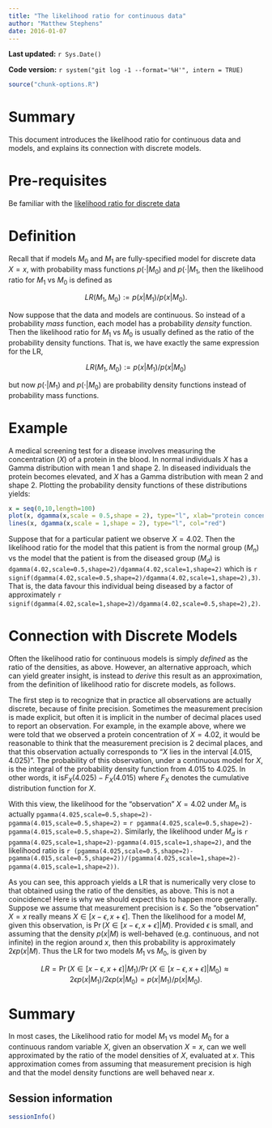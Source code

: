 ```yaml
---
title: "The likelihood ratio for continuous data"
author: "Matthew Stephens"
date: 2016-01-07
---
```


**Last updated:** `r Sys.Date()`

**Code version:** `r system("git log -1 --format='%H'", intern = TRUE)`

```r
source("chunk-options.R")
```


# Summary

This document introduces the likelihood ratio for continuous data and models, and explains its connection with discrete models.

# Pre-requisites

Be familiar with the [likelihood ratio for discrete data](likelihood_ratio_simple_models.html)

# Definition

Recall that if models $M_0$ and $M_1$ are fully-specified 
model for discrete data $X=x$,
with probability mass functions $p(\cdot | M_0)$ and $p(\cdot | M_1$, then
the likelihood ratio for $M_1$ vs $M_0$ is defined as

$$LR(M_1,M_0) := p(x | M_1)/p(x | M_0).$$

Now suppose that the data and models are continuous. So instead of a probability *mass* function, each model has a probability 
*density* function. Then the likelihood ratio 
for $M_1$ vs $M_0$ is usually defined as the ratio of the probability density functions. That is, we have exactly the same expression for the LR,

$$LR(M_1,M_0) := p(x | M_1)/p(x | M_0)$$

but now  $p(\cdot | M_1)$ and $p(\cdot | M_0)$ are probability density functions instead of probability mass functions. 


# Example

A medical screening test for a disease involves measuring the concentration ($X$) of a protein in the blood. In normal individuals $X$ has a Gamma distribution with mean 1 and shape 2.
In diseased individuals the protein becomes elevated, and $X$ has a Gamma distribution with mean 2 and shape 2. Plotting the probability density functions of these distributions yields:
```r
x = seq(0,10,length=100)
plot(x, dgamma(x,scale = 0.5,shape = 2), type="l", xlab="protein concentration")
lines(x, dgamma(x,scale = 1,shape = 2), type="l", col="red")
```

Suppose that for a particular patient we observe $X=4.02$. Then the likelihood ratio for 
the model that this patient is from the normal group ($M_n$) vs the model
that the patient is from the diseased group ($M_d$) is ``dgamma(4.02,scale=0.5,shape=2)/dgamma(4.02,scale=1,shape=2)``
which is ``r signif(dgamma(4.02,scale=0.5,shape=2)/dgamma(4.02,scale=1,shape=2),3)``. 
That is, the data favour this individual being diseased by a factor of approximately
``r signif(dgamma(4.02,scale=1,shape=2)/dgamma(4.02,scale=0.5,shape=2),2)``. 

# Connection with Discrete Models

Often the likelihood ratio for continuous models is simply *defined* as the ratio of the
densities, as above. However, an alternative approach, which can yield greater insight, is instead to *derive* this result as an approximation, from the definition of likelihood ratio for discrete models, as follows.

The first step is to recognize that in practice all observations are actually discrete, because
of finite precision. Sometimes the measurement precision is made explicit, but often
it is implicit in the number of decimal places used to report an observation. For example, in the example above, where we were told that we observed a protein concentration of $X=4.02$, it would be reasonable to think that the measurement precision
is 2 decimal places, and that this observation actually corresponds to "$X$ lies in the interval $[4.015,4.025)$". The probability of this observation, under a continuous model for $X$, is the integral of the probability density function from $4.015$ to $4.025$. In other words, it is$F_X(4.025)-F_X(4.015)$ where $F_X$ denotes the cumulative distribution function for $X$.

With this view, the likelihood for the "observation" $X=4.02$ under $M_n$ is actually
``pgamma(4.025,scale=0.5,shape=2)-pgamma(4.015,scale=0.5,shape=2)`` = ``r pgamma(4.025,scale=0.5,shape=2)-pgamma(4.015,scale=0.5,shape=2)``.
Similarly, the likelihood under $M_d$ is ``r pgamma(4.025,scale=1,shape=2)-pgamma(4.015,scale=1,shape=2)``, and the likelihood ratio is
``r (pgamma(4.025,scale=0.5,shape=2)-pgamma(4.015,scale=0.5,shape=2))/(pgamma(4.025,scale=1,shape=2)-pgamma(4.015,scale=1,shape=2))``. 

As you can see, this approach yields a LR that is numerically very close to that obtained using the ratio of the densities, as above. This is not a coincidence! Here is why we should expect this to happen more generally. Suppose we assume that measurement precision is $\epsilon$. So the "observation" $X=x$ really means $X \in [x-\epsilon,x+\epsilon]$.
Then the likelihood for a model $M$, given this observation,
is $\Pr(X \in [x-\epsilon,x+\epsilon] | M)$.
Provided $\epsilon$ is small, and assuming that the density $p(x|M)$ is well-behaved (e.g. continuous, and not infinite) in the region around $x$, then this probability is approximately $2\epsilon p(x | M)$. Thus the LR for two models $M_1$ vs $M_0$, is given by

$$LR = \Pr(X \in [x-\epsilon,x+\epsilon] | M_1)/ \Pr(X \in [x-\epsilon,x+\epsilon] | M_0) 
\approx 2\epsilon p(x | M_1)/2\epsilon p(x|M_0) = p(x|M_1)/p(x|M_0).$$


# Summary

In most cases, the Likelihood ratio for model $M_1$ vs model $M_0$ for a continuous
random variable $X$, given an observation 
$X=x$, can we well approximated by
the ratio of the model densities of $X$, evaluated at $x$.
This approximation comes from assuming that measurement precision is high
and that the model density functions are well behaved near $x$.

 

## Session information

```r
sessionInfo()
```
